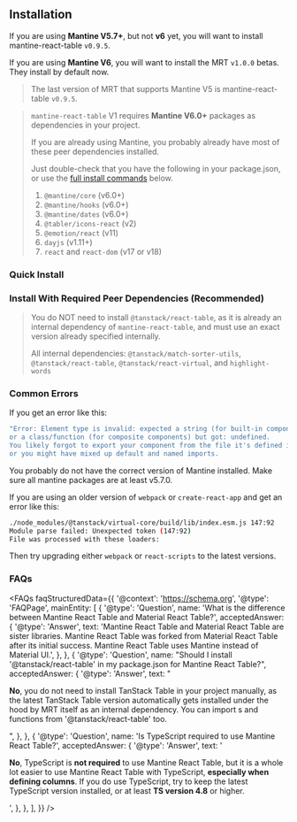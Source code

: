 
<Head>
  <title>Installation - Mantine React Table Docs</title>
  <meta name="description" content="How to install Mantine React Table" />
</Head>

## Installation

If you are using **Mantine V5.7+**, but not **v6** yet, you will want to install mantine-react-table `v0.9.5`.

If you are using **Mantine V6**, you will want to install the MRT `v1.0.0` betas. They install by default now.

> The last version of MRT that supports Mantine V5 is mantine-react-table `v0.9.5`.

> `mantine-react-table` V1 requires **Mantine V6.0+** packages as dependencies in your project.
>
> If you are already using Mantine, you probably already have most of these peer dependencies installed.
>
> Just double-check that you have the following in your package.json, or use the [full install commands](<#install-with-required-peer-dependencies-(recommended)>) below.
>
> 1.  `@mantine/core` (v6.0+)
> 2.  `@mantine/hooks` (v6.0+)
> 3.  `@mantine/dates` (v6.0+)
> 4.  `@tabler/icons-react` (v2)
> 5.  `@emotion/react` (v11)
> 6.  `dayjs` (v1.11+)
> 7.  `react` and `react-dom` (v17 or v18)

### Quick Install

<InstallCommand packagesString="mantine-react-table" />

### Install With Required Peer Dependencies (Recommended)

<InstallCommand />

> You do NOT need to install `@tanstack/react-table`, as it is already an internal dependency of `mantine-react-table`, and must use an exact version already specified internally.
>
> All internal dependencies: `@tanstack/match-sorter-utils`, `@tanstack/react-table`, `@tanstack/react-virtual`, and `highlight-words`

### Common Errors

If you get an error like this:

```bash
"Error: Element type is invalid: expected a string (for built-in components)
or a class/function (for composite components) but got: undefined.
You likely forgot to export your component from the file it's defined in,
or you might have mixed up default and named imports.
```

You probably do not have the correct version of Mantine installed. Make sure all mantine packages are at least v5.7.0.

If you are using an older version of `webpack` or `create-react-app` and get an error like this:

```bash
./node_modules/@tanstack/virtual-core/build/lib/index.esm.js 147:92
Module parse failed: Unexpected token (147:92)
File was processed with these loaders:
```

Then try upgrading either `webpack` or `react-scripts` to the latest versions.

### FAQs

<FAQs
  faqStructuredData={{
    '@context': 'https://schema.org',
    '@type': 'FAQPage',
    mainEntity: [
      {
        '@type': 'Question',
        name: 'What is the difference between Mantine React Table and Material React Table?',
        acceptedAnswer: {
          '@type': 'Answer',
          text: 'Mantine React Table and Material React Table are sister libraries. Mantine React Table was forked from Material React Table after its initial success. Mantine React Table uses Mantine instead of Material UI.',
        },
      },
      {
        '@type': 'Question',
        name: "Should I install '@tanstack/react-table' in my package.json for Mantine React Table?",
        acceptedAnswer: {
          '@type': 'Answer',
          text: "<p><b>No</b>, you do not need to install TanStack Table in your project manually, as the latest TanStack Table version automatically gets installed under the hood by MRT itself as an internal dependency. You can import s and functions from '@tanstack/react-table' too.</p>",
        },
      },
      {
        '@type': 'Question',
        name: 'Is TypeScript required to use Mantine React Table?',
        acceptedAnswer: {
          '@type': 'Answer',
          text: '<p><b>No</b>, TypeScript is <b>not required</b> to use Mantine React Table, but it is a whole lot easier to use Mantine React Table with TypeScript, <b>especially when defining columns</b>. If you do use TypeScript, try to keep the latest TypeScript version installed, or at least <b>TS version 4.8</b> or higher.</p>',
        },
      },
    ],
  }}
/>
